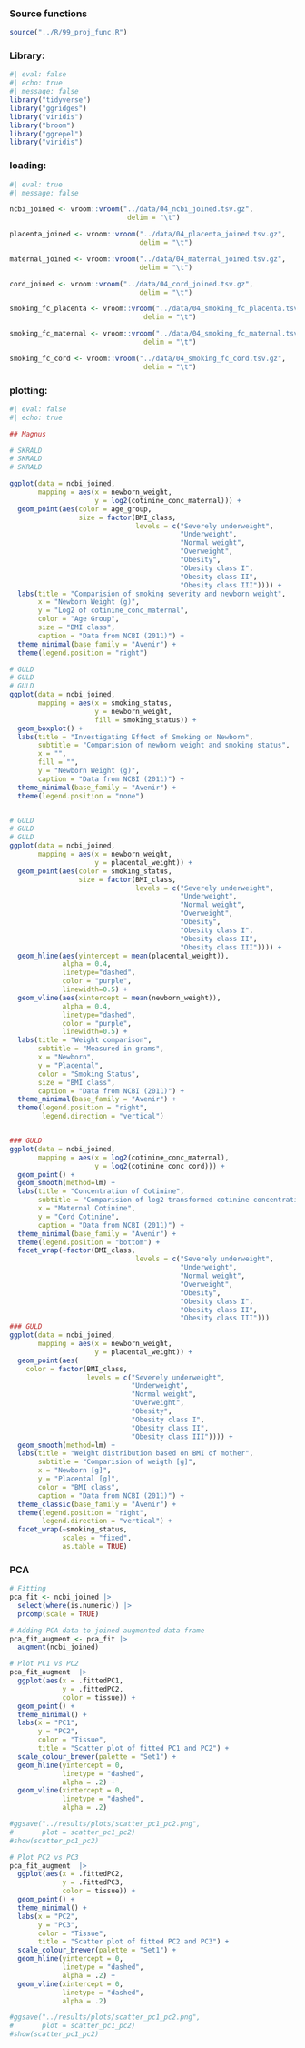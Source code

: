 ### Source functions

```r
source("../R/99_proj_func.R")
```

### Library:

```r
#| eval: false 
#| echo: true
#| message: false
library("tidyverse")
library("ggridges")
library("viridis")
library("broom")
library("ggrepel")
library("viridis")
```

### loading:

```r
#| eval: true
#| message: false

ncbi_joined <- vroom::vroom("../data/04_ncbi_joined.tsv.gz",
                             delim = "\t")

placenta_joined <- vroom::vroom("../data/04_placenta_joined.tsv.gz",
                                delim = "\t")

maternal_joined <- vroom::vroom("../data/04_maternal_joined.tsv.gz",
                                delim = "\t")

cord_joined <- vroom::vroom("../data/04_cord_joined.tsv.gz",
                                delim = "\t")

smoking_fc_placenta <- vroom::vroom("../data/04_smoking_fc_placenta.tsv.gz",
                                 delim = "\t")

smoking_fc_maternal <- vroom::vroom("../data/04_smoking_fc_maternal.tsv.gz",
                                 delim = "\t")

smoking_fc_cord <- vroom::vroom("../data/04_smoking_fc_cord.tsv.gz",
                                 delim = "\t")

```

### plotting:

```r
#| eval: false 
#| echo: true

## Magnus

# SKRALD
# SKRALD
# SKRALD

ggplot(data = ncbi_joined,
       mapping = aes(x = newborn_weight,
                     y = log2(cotinine_conc_maternal))) +
  geom_point(aes(color = age_group,
                 size = factor(BMI_class,
                               levels = c("Severely underweight",
                                          "Underweight",
                                          "Normal weight", 
                                          "Overweight",
                                          "Obesity", 
                                          "Obesity class I",
                                          "Obesity class II", 
                                          "Obesity class III")))) + 
  labs(title = "Comparision of smoking severity and newborn weight",
       x = "Newborn Weight (g)",
       y = "Log2 of cotinine_conc_maternal",
       color = "Age Group",
       size = "BMI class",
       caption = "Data from NCBI (2011)") +
  theme_minimal(base_family = "Avenir") + 
  theme(legend.position = "right") 

# GULD
# GULD
# GULD
ggplot(data = ncbi_joined,
       mapping = aes(x = smoking_status,
                     y = newborn_weight,
                     fill = smoking_status)) +
  geom_boxplot() +
  labs(title = "Investigating Effect of Smoking on Newborn",
       subtitle = "Comparision of newborn weight and smoking status",
       x = "",
       fill = "",
       y = "Newborn Weight (g)",
       caption = "Data from NCBI (2011)") +
  theme_minimal(base_family = "Avenir") + 
  theme(legend.position = "none") 


# GULD
# GULD 
# GULD
ggplot(data = ncbi_joined,
       mapping = aes(x = newborn_weight,
                     y = placental_weight)) +
  geom_point(aes(color = smoking_status,
                 size = factor(BMI_class,
                               levels = c("Severely underweight",
                                          "Underweight",
                                          "Normal weight", 
                                          "Overweight",
                                          "Obesity", 
                                          "Obesity class I",
                                          "Obesity class II", 
                                          "Obesity class III")))) + 
  geom_hline(aes(yintercept = mean(placental_weight)),
             alpha = 0.4,
             linetype="dashed",
             color = "purple", 
             linewidth=0.5) +
  geom_vline(aes(xintercept = mean(newborn_weight)),
             alpha = 0.4,
             linetype="dashed",
             color = "purple", 
             linewidth=0.5) +
  labs(title = "Weight comparison",
       subtitle = "Measured in grams",
       x = "Newborn",
       y = "Placental",
       color = "Smoking Status",
       size = "BMI class",
       caption = "Data from NCBI (2011)") +
  theme_minimal(base_family = "Avenir") + 
  theme(legend.position = "right",
        legend.direction = "vertical") 


### GULD
ggplot(data = ncbi_joined,
       mapping = aes(x = log2(cotinine_conc_maternal),
                     y = log2(cotinine_conc_cord))) +
  geom_point() +
  geom_smooth(method=lm) + 
  labs(title = "Concentration of Cotinine",
       subtitle = "Comparision of log2 transformed cotinine concentration [ng/ml]",
       x = "Maternal Cotinine",
       y = "Cord Cotinine",
       caption = "Data from NCBI (2011)") +
  theme_minimal(base_family = "Avenir") + 
  theme(legend.position = "bottom") +
  facet_wrap(~factor(BMI_class,
                               levels = c("Severely underweight",
                                          "Underweight",
                                          "Normal weight", 
                                          "Overweight",
                                          "Obesity", 
                                          "Obesity class I",
                                          "Obesity class II", 
                                          "Obesity class III")))
### GULD
ggplot(data = ncbi_joined,
       mapping = aes(x = newborn_weight,
                     y = placental_weight)) +
  geom_point(aes(
    color = factor(BMI_class,
                   levels = c("Severely underweight",
                              "Underweight",
                              "Normal weight", 
                              "Overweight",
                              "Obesity", 
                              "Obesity class I",
                              "Obesity class II", 
                              "Obesity class III")))) +
  geom_smooth(method=lm) + 
  labs(title = "Weight distribution based on BMI of mother",
       subtitle = "Comparision of weigth [g]",
       x = "Newborn [g]",
       y = "Placental [g]",
       color = "BMI class",
       caption = "Data from NCBI (2011)") +
  theme_classic(base_family = "Avenir") + 
  theme(legend.position = "right",
        legend.direction = "vertical") +
  facet_wrap(~smoking_status,
             scales = "fixed",
             as.table = TRUE)

```
### PCA

```r
# Fitting
pca_fit <- ncbi_joined |>
  select(where(is.numeric)) |>
  prcomp(scale = TRUE)

# Adding PCA data to joined augmented data frame
pca_fit_augment <- pca_fit |> 
  augment(ncbi_joined)
```


```r
# Plot PC1 vs PC2
pca_fit_augment  |> 
  ggplot(aes(x = .fittedPC1, 
             y = .fittedPC2,
             color = tissue)) + 
  geom_point() +
  theme_minimal() +
  labs(x = "PC1",
       y = "PC2",
       color = "Tissue",
       title = "Scatter plot of fitted PC1 and PC2") +
  scale_colour_brewer(palette = "Set1") +
  geom_hline(yintercept = 0, 
             linetype = "dashed",
             alpha = .2) + 
  geom_vline(xintercept = 0, 
             linetype = "dashed",
             alpha = .2)

#ggsave("../results/plots/scatter_pc1_pc2.png", 
#       plot = scatter_pc1_pc2)
#show(scatter_pc1_pc2)
```


```r
# Plot PC2 vs PC3
pca_fit_augment  |> 
  ggplot(aes(x = .fittedPC2, 
             y = .fittedPC3,
             color = tissue)) + 
  geom_point() +
  theme_minimal() +
  labs(x = "PC2",
       y = "PC3",
       color = "Tissue",
       title = "Scatter plot of fitted PC2 and PC3") +
  scale_colour_brewer(palette = "Set1") +
  geom_hline(yintercept = 0, 
             linetype = "dashed",
             alpha = .2) + 
  geom_vline(xintercept = 0, 
             linetype = "dashed",
             alpha = .2)

#ggsave("../results/plots/scatter_pc1_pc2.png", 
#       plot = scatter_pc1_pc2)
#show(scatter_pc1_pc2)
```

